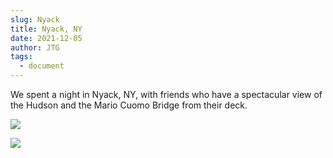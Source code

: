 ```yaml
---
slug: Nyack
title: Nyack, NY
date: 2021-12-05
author: JTG
tags:
  - document
---
```

We spent a night in Nyack, NY, with friends who have a spectacular view of the Hudson and the Mario Cuomo Bridge from their deck.

![](/images/img_2944.jpeg)

![](/images/img_2947.jpeg)
